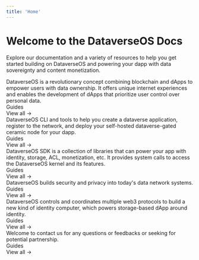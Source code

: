 ```yaml
---
title: 'Home'
---
```



# Welcome to the DataverseOS Docs

Explore our documentation and a variety of resources to help you get started building on DataverseOS and
powering your dapp with data sovereignty and content monetization.

<div className="mt-8">
  <Tabs
    items={[
      '👋 Introduction',
      '🛠️ Create Dataverse App',
      '🧑‍💻 SDK',
      '❓ How it works',
      '🏗️ System Calls',
      '🫶 Support',
    ]}
  >
    <Tab>
      <div className="mb-8">
        DataverseOS is a revolutionary concept combining blockchain and dApps to empower users with data ownership. It offers unique internet experiences and enables the development of dApps that prioritize user control over personal data.
      </div>
      <div className="mb-4 text-xl font-bold">Guides</div>
      <Cards num={2}>
        <Card
          title="What is DataverseOS?"
          description="A new kind of identity computer to visualize data files over dApps"
          icon="🏆"
          href="/introduction/"
        />
        <Card
          title="Identity Computer"
          description="Your personal computer in the cloud, powered by web3.0 techs, controlled by your identity"
          icon="💻"
          href="/introduction/identity-computer"
        />
        <Card
          title="Data Wallet"
          description="World's distributed solution for safely holding user's Sign-in-with-Ethereum signatures"
          icon="💰"
          href="/introduction/data-wallet"
        />
        <Card
          title="DApp Store"
          description="A list of dApps built with DataverseOS SDK"
          icon="📼"
          href="/introduction/ecosystem"
        />
      </Cards>
      <div className="text-right mt-4">
        <Link href="/introduction">View all →</Link>
      </div>
    </Tab>
    <Tab>
      <div className="mb-8">
        DataverseOS CLI and tools to help you create a dataverse application,
        register to the network, and deploy your self-hosted dataverse-gated
        ceramic node for your dapp.
      </div>
      <div className="mb-4 text-xl font-bold">Guides</div>
      <Cards num={2}>
        <Card
          title="create-dataverse-app"
          description="A CLI tool to help you create a dataverse application."
          icon="🧩"
          href="/cli-and-tools"
        />
      </Cards>
      <div className="text-right mt-4">
        <Link href="/cli-and-tools">View all →</Link>
      </div>
    </Tab>
    <Tab>
      <div className="mb-8">
        DataverseOS SDK is a collection of libraries that can power your app
        with identity, storage, ACL, monetization, etc. It provides system calls
        to access the DataverseOS kernel and its features.
      </div>
      <div className="mb-4 text-xl font-bold">Guides</div>
      <Cards num={2}>
        <Card
          title="Dataverse Connector"
          description="Start with our JavaScript SDK in 10 minutes."
          icon="🚀"
          href="/sdk/dataverse-connector"
        />
        <Card
          title="DWeb Toolkits"
          description="A collection of libraries that ease integration with DWeb protocols."
          icon="📝"
          href="/sdk/dweb-toolkits"
        />
      </Cards>
      <div className="text-right mt-4">
        <Link href="/sdk">View all →</Link>
      </div>
    </Tab>
    <Tab>
      <div className="mb-8">
        DataverseOS builds security and privacy into today's data network
        systems.
      </div>
      <div className="mb-4 text-xl font-bold">Guides</div>
      <Cards num={2}>
        <Card
          title="How it works?"
          description="Protect SIWE signatures & data. Control and coordinate multiple web3 protocols"
          icon="🔒"
          href="/how-it-works"
        />
      </Cards>
      <div className="text-right mt-4">
        <Link href="/how-it-works">View all →</Link>
      </div>
    </Tab>
    <Tab>
      <div className="mb-8">
        DataverseOS controls and coordinates multiple web3 protocols to build a
        new kind of identity computer, which powers storage-based dApp around
        identity.
      </div>
      <div className="mb-4 text-xl font-bold">Guides</div>
      <Cards num={2}>
        <Card
          title="Data Wallet"
          description="Control and coordinate multiple web3 protocols"
          icon="💵"
          href="/system-calls/data-wallet"
        />
        <Card
          title="System Primitives"
          description="Control and coordinate multiple web3 protocols"
          icon="🔖"
          href="/system-calls/primitives"
        />
        <Card
          title="Dapp Table"
          description="Control and coordinate multiple web3 protocols"
          icon="🎲"
          href="/system-calls/dapp-table"
        />
        <Card
          title="File System"
          description="Control and coordinate multiple web3 protocols"
          icon="🗃️"
          href="/system-calls/file-system"
        />
      </Cards>
      <div className="text-right mt-4">
        <Link href="/system-calls">View all →</Link>
      </div>
    </Tab>
    <Tab>
      <div className="mb-8">
        Welcome to contact us for any questions or feedbacks or seeking for
        potential partnership.
      </div>
      <div className="mb-4 text-xl font-bold">Guides</div>
      <Cards num={2}>
        <Card
          title="FAQ"
          description="Frequently asked questions"
          icon="😼"
          href="/support/faq"
        />
        <Card
          title="Contact"
          description="Welcome to provide us with your feedback or ask any questions you may have"
          icon="💌"
          href="/support/contact"
        />
      </Cards>
      <div className="text-right mt-4">
        <Link href="/support">View all →</Link>
      </div>
    </Tab>
  </Tabs>
</div>
